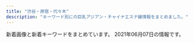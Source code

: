 ```yaml
---
title: "渋谷・原宿・代々木"
description: "キーワード別にの巨乳アジアン・チャイナエステ嬢情報をまとめました。"
---
```


新着画像と新着キーワードをまとめています。
2021年06月07日の情報です。

<DmmAffiliateIns />
<KeywordTable
  shops={
    [
    {
        "keywords": {
            "F": 1,
            "E": 2,
            "87": 5,
            "85": 4,
            "88": 5,
            "C": 17,
            "86": 3,
            "D": 4
        },
        "img_links": [
            "http://awaawa-fairy.work/sp/img/sta29.png",
            "http://awaawa-fairy.work/sp/img/t-s.jpg",
            "http://awaawa-fairy.work/img/bottom.png",
            "http://awaawa-fairy.work/sp/img/tel.jpg",
            "http://awaawa-fairy.work/img/sta27.png",
            "http://awaawa-fairy.work/sp/img/sta26.png",
            "http://awaawa-fairy.work/sp/img/line.jpg",
            "http://awaawa-fairy.work/img/sta26.png",
            "http://awaawa-fairy.work/img/st18.png",
            "http://awaawa-fairy.work/sp/img/pic.jpg",
            "http://awaawa-fairy.work/sp/img/p-18.png",
            "http://awaawa-fairy.work/sp/img/sta22.png",
            "http://awaawa-fairy.work/img/st29.png",
            "http://awaawa-fairy.work/img/sta28.png",
            "http://awaawa-fairy.work/sp/img/t-o.jpg",
            "http://awaawa-fairy.work/sp/img/sta27.png",
            "http://awaawa-fairy.work/sp/img/tit.jpg",
            "http://awaawa-fairy.work/sp/img/p-22.png",
            "http://awaawa-fairy.work/img/sta15.png",
            "http://awaawa-fairy.work/sp/img/t-a.jpg",
            "http://awaawa-fairy.work/img/mo.png",
            "http://awaawa-fairy.work/img/st4.png",
            "http://awaawa-fairy.work/img/st28.png",
            "http://awaawa-fairy.work/sp/img/sta28.png",
            "http://awaawa-fairy.work/sp/img/p-28.png",
            "http://awaawa-fairy.work/img/st15.png",
            "http://awaawa-fairy.work/img/sta18.png",
            "http://awaawa-fairy.work/img/sta29.png",
            "http://awaawa-fairy.work/sp/img/time.jpg",
            "http://awaawa-fairy.work/img/st26.png",
            "http://awaawa-fairy.work/sp/img/sta17.png",
            "http://awaawa-fairy.work/img/sta22.png",
            "http://awaawa-fairy.work/sp/img/add.jpg",
            "http://awaawa-fairy.work/sp/img/pc.jpg",
            "http://awaawa-fairy.work/sp/img/sta15.png",
            "http://awaawa-fairy.work/sp/img/sys.jpg",
            "http://awaawa-fairy.work/sp/img/t-t.jpg",
            "http://awaawa-fairy.work/img/st17.png",
            "http://awaawa-fairy.work/sp/img/botton.jpg",
            "http://awaawa-fairy.work/sp/img/sta18.png",
            "http://awaawa-fairy.work/img/st018.png",
            "http://awaawa-fairy.work/sp/img/t-r.jpg",
            "http://awaawa-fairy.work/img/head.png",
            "http://awaawa-fairy.work/img/sta17.png",
            "http://awaawa-fairy.work/sp/img/mv.jpg",
            "http://awaawa-fairy.work/img/st017.png",
            "http://awaawa-fairy.work/img/st22.png",
            "http://awaawa-fairy.work/img/st27.png",
            "http://awaawa-fairy.work/img/nos.png",
            "http://awaawa-fairy.work/sp/img/info.jpg"
        ],
        "name": "\u6ce1\u6ce1\u30d5\u30a7\u30a2\u30ea\u30fc",
        "station": "JR\u6e0b\u8c37\u99c5\u897f\u53e3",
        "url": "http://awaawa-fairy.work/"
    },
    {
        "url": "http://www.aixin.co.jp/",
        "img_links": [
            "http://www.aixin.co.jp/images/staff/sara/sara.jpg",
            "http://www.aixin.co.jp/images/staff/yuzu/yuzu.jpg",
            "http://www.aixin.co.jp/images/staff/ruru2/2.jpg",
            "http://www.aixin.co.jp/images/staff/chiemi/1.jpg",
            "http://www.aixin.co.jp/images/costume/3.png",
            "http://www.aixin.co.jp/images/costume/2.png",
            "http://www.aixin.co.jp/images/staff/miya2/miya2.jpg",
            "http://www.aixin.co.jp/images/staff/yuzu/2.jpg",
            "http://www.aixin.co.jp/images/costume/4.png",
            "http://www.aixin.co.jp/images/top/top.jpg",
            "http://www.aixin.co.jp/images/price/hirou.jpg",
            "http://www.aixin.co.jp/images/costume/1.png",
            "http://www.aixin.co.jp/images/staff/jyujyu/jyujyu.jpg",
            "http://www.aixin.co.jp/images/wanted/wanted.png",
            "http://www.aixin.co.jp/images/staff/miki/miki.jpg",
            "http://www.aixin.co.jp/images/costume/7.png",
            "http://www.aixin.co.jp/images/staff/ayaka/ayaka.jpg",
            "http://www.aixin.co.jp/images/staff/miki/2.jpg",
            "http://www.aixin.co.jp/images/staff/chiemi/chiemi.jpg",
            "http://www.aixin.co.jp/images/price/long.jpg",
            "http://www.aixin.co.jp/images/staff/ruru2/ruru2.jpg",
            "http://www.aixin.co.jp/images/staff/mina/2.jpg",
            "http://www.aixin.co.jp/images/costume/6.png",
            "http://www.aixin.co.jp/images/price/tokusen.jpg",
            "http://www.aixin.co.jp/images/price/aroma.jpg",
            "http://www.aixin.co.jp/images/map/google.png",
            "http://www.aixin.co.jp/images/staff/jyujyu/1.jpg",
            "http://www.aixin.co.jp/images/top_pic/top2.jpg"
        ],
        "keywords": {},
        "name": "\u30a2\u30a4\u30b7\u30f3",
        "station": "JR\u6e0b\u8c37\u99c5"
    },
    {
        "station": "JR\u6e0b\u8c37\u99c5\u30cf\u30c1\u516c\u53e3",
        "name": "\u9ec4\u91d1\u6d77\u5cb8",
        "img_links": [
            "http://www.ogon.work/staff/ayumi2.jpg",
            "http://www.ogon.work/staff/ai3.jpg",
            "http://www.ogon.work/staff/aya3.jpg",
            "http://www.ogon.work/img/bana03.jpg",
            "http://www.ogon.work/staff/momo1.jpg",
            "http://www.ogon.work/img/bana02.jpg",
            "http://www.ogon.work/staff/aya2.jpg",
            "http://www.ogon.work/img/interior.jpg",
            "http://www.ogon.work/staff/ai1.jpg",
            "http://www.ogon.work/staff/ai2.jpg",
            "http://www.ogon.work/img/s/s_qa.png",
            "http://www.ogon.work/staff/hana1.jpg",
            "http://www.ogon.work/staff/yuki1.jpg",
            "http://www.ogon.work/img/contentsbottom.png",
            "http://www.ogon.work/staff/ayumi1.jpg",
            "http://www.ogon.work/staff/yuki2.jpg",
            "http://www.ogon.work/img/icon/new.jpg",
            "http://www.ogon.work/staff/ayumi3.jpg",
            "http://www.ogon.work/staff/aya1.jpg"
        ],
        "url": "http://www.ogon.work/",
        "keywords": {
            "86": 13,
            "84": 54,
            "D": 14,
            "E": 6,
            "C": 57,
            "87": 13
        }
    },
    {
        "station": "JR\u6e0b\u8c37\u99c5\u6771\u53e3",
        "name": "\u68ee\u306e\u9999",
        "keywords": {},
        "img_links": [],
        "url": "http://kokoronosato.tyo.cm/"
    },
    {
        "name": "\u30b9\u30ef\u30f3",
        "url": "http://www.e-god.work/",
        "img_links": [
            "http://www.e-god.work/images/interior_t.jpg",
            "http://www.e-god.work/images/int1.jpg",
            "http://www.e-god.work/img/koko2.jpg",
            "http://www.e-god.work/images/head.jpg",
            "http://www.e-god.work/images/news.jpg",
            "http://www.e-god.work/images/info.jpg",
            "http://www.e-god.work/images/int2.jpg",
            "http://www.e-god.work/images/2.jpg",
            "http://www.e-god.work/img/eri1.jpg",
            "http://www.e-god.work/img/koko1.jpg",
            "http://www.e-god.work/images/line.png",
            "http://www.e-god.work/images/tel.jpg",
            "http://www.e-god.work/img/yuki1.jpg",
            "http://www.e-god.work/img/zb.jpg",
            "http://www.e-god.work/images/mobile.jpg",
            "http://www.e-god.work/images/ais.jpg",
            "http://www.e-god.work/images/sys1.jpg",
            "http://www.e-god.work/images/sys2.jpg",
            "http://www.e-god.work/images/4.jpg",
            "http://www.e-god.work/images/staff_t.jpg",
            "http://www.e-god.work/images/1.jpg"
        ],
        "keywords": {},
        "station": "JR\u6e0b\u8c37\u99c5\u30cf\u30c1\u516c\u53e3"
    },
    {
        "name": "\u6953",
        "img_links": [
            "http://www.kaede-es.club/images/t-off-ico.jpg",
            "http://www.kaede-es.club/images/shop/DSC_0998-199x300.jpg",
            "http://www.kaede-es.club/psd/off32.jpg",
            "http://www.kaede-es.club/images/shop/DSC_0086-300x199.jpg",
            "http://www.kaede-es.club/images/shop/DSC_0087-221x300.jpg",
            "http://www.kaede-es.club/images/index-tiba_10.jpg",
            "http://www.kaede-es.club/images/index-tiba_02.jpg",
            "http://www.kaede-es.club/css/2.jpeg",
            "http://www.kaede-es.club/images/staff/2/7.jpg",
            "http://www.kaede-es.club/images/nav/nav-job.jpg",
            "http://www.kaede-es.club/psd/off2-1.jpg",
            "http://www.kaede-es.club/images/staff/2/momo.jpg",
            "http://www.kaede-es.club/images/index-tiba_04.jpg",
            "http://www.kaede-es.club/images/staff/4/yuyu2.jpg",
            "http://www.kaede-es.club/images/staff/2/hana.jpg",
            "http://www.kaede-es.club/images/staff/miki.jpg",
            "http://www.kaede-es.club/images/nav/nav-staff.jpg",
            "http://www.kaede-es.club/images/index-tiba_13.jpg",
            "http://www.kaede-es.club/images/staff/neinei2.jpg",
            "http://www.kaede-es.club/images/index-tiba_09.jpg",
            "http://www.kaede-es.club/images/staff/2/riri.jpg",
            "http://www.kaede-es.club/images/staff/4/sati.jpg",
            "http://www.kaede-es.club/images/staff/6.jpg",
            "http://www.kaede-es.club/images/nav/nav-sys.jpg",
            "http://www.kaede-es.club/images/staff/mimi.jpg"
        ],
        "station": "JR\u4ee3\u3005\u6728\u99c5",
        "url": "http://www.kaede-es.club/",
        "keywords": {}
    },
    {
        "url": "http://angel.est.cm/",
        "station": "JR\u6e0b\u8c37\u99c5\u5bae\u76ca\u5742\u53e3",
        "name": "Angel",
        "keywords": {
            "D": 8,
            "87": 6,
            "86": 6,
            "88": 2,
            "C": 2,
            "E": 4
        },
        "img_links": [
            "http://angel.est.cm/photos/sites/23/2019/05/2019051010094748.jpg",
            "http://angel.est.cm/photos/sites/23/2019/05/2019051010094757.jpg",
            "http://angel.est.cm/img/top.png",
            "http://angel.est.cm/photos/sites/23/2018/10/2018100318475591.jpg",
            "http://angel.est.cm/img/footer.png",
            "http://angel.est.cm/photos/sites/23/2016/08/staff2.jpg",
            "http://angel.est.cm/photos/sites/23/2019/05/2019051010094759.jpg",
            "http://angel.est.cm/photos/sites/23/2019/05/2019051010094797.jpg",
            "http://angel.est.cm/photos/sites/23/2019/11/2019110102361631.jpg"
        ]
    }
]
}
/>
<DmmAffiliateScript />
